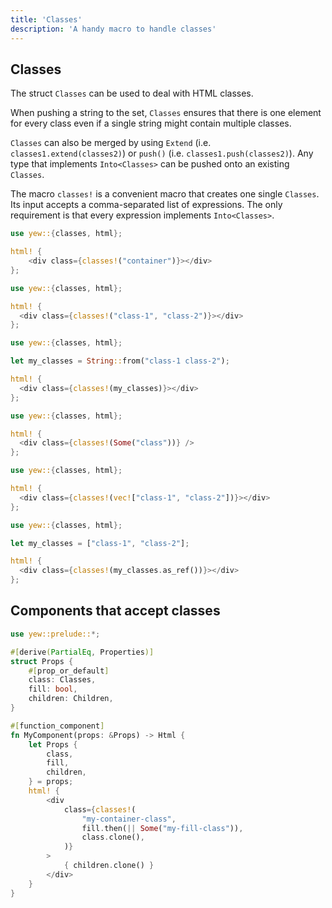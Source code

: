 ```yaml
---
title: 'Classes'
description: 'A handy macro to handle classes'
---
```



## Classes

The struct `Classes` can be used to deal with HTML classes.

When pushing a string to the set, `Classes` ensures that there is one element
for every class even if a single string might contain multiple classes.

`Classes` can also be merged by using `Extend` (i.e.
`classes1.extend(classes2)`) or `push()` (i.e. `classes1.push(classes2)`).
Any type that implements `Into<Classes>` can be pushed onto an existing `Classes`.

The macro `classes!` is a convenient macro that creates one single `Classes`.
Its input accepts a comma-separated list of expressions. The only requirement
is that every expression implements `Into<Classes>`.

<Tabs>
  <TabItem value="Literal" label="Literal">

```rust
use yew::{classes, html};

html! {
    <div class={classes!("container")}></div>
};
```

  </TabItem>
  <TabItem value="Multiple" label="Multiple">

```rust
use yew::{classes, html};

html! {
  <div class={classes!("class-1", "class-2")}></div>
};
```

  </TabItem>
  <TabItem value="String" label="String">

```rust
use yew::{classes, html};

let my_classes = String::from("class-1 class-2");

html! {
  <div class={classes!(my_classes)}></div>
};
```

  </TabItem>
  <TabItem value="Optional" label="Optional">

```rust
use yew::{classes, html};

html! {
  <div class={classes!(Some("class"))} />
};
```

  </TabItem>
  <TabItem value="Vector" label="Vector">

```rust
use yew::{classes, html};

html! {
  <div class={classes!(vec!["class-1", "class-2"])}></div>
};
```

  </TabItem>
  <TabItem value="Array" label="Array">

```rust
use yew::{classes, html};

let my_classes = ["class-1", "class-2"];

html! {
  <div class={classes!(my_classes.as_ref())}></div>
};
```

  </TabItem>
</Tabs>

## Components that accept classes

```rust
use yew::prelude::*;

#[derive(PartialEq, Properties)]
struct Props {
    #[prop_or_default]
    class: Classes,
    fill: bool,
    children: Children,
}

#[function_component]
fn MyComponent(props: &Props) -> Html {
    let Props {
        class,
        fill,
        children,
    } = props;
    html! {
        <div
            class={classes!(
                "my-container-class",
                fill.then(|| Some("my-fill-class")),
                class.clone(),
            )}
        >
            { children.clone() }
        </div>
    }
}
```
